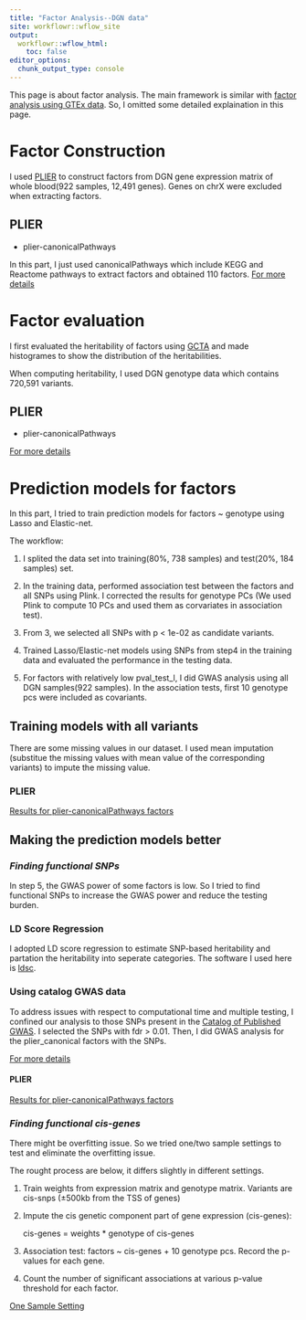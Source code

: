 ```yaml
---
title: "Factor Analysis--DGN data"
site: workflowr::wflow_site
output:
  workflowr::wflow_html:
    toc: false
editor_options:
  chunk_output_type: console
---
```


This page is about factor analysis. The main framework is similar with [factor analysis using GTEx data](https://xsun1229.github.io/factor_analysis/). So, I omitted some detailed explaination in this page.


# **Factor Construction**

  I used [PLIER](https://github.com/wgmao/PLIER) to construct factors from DGN gene expression matrix of whole blood(922 samples, 12,491 genes). Genes on chrX were excluded when extracting factors.

## PLIER

  - plier-canonicalPathways
  
  In this part, I just used canonicalPathways which include KEGG and Reactome pathways to extract factors and obtained 110 factors.  [For more details](https://xsun1229.github.io/factor_analysis_DGN/factor_plier_canon.html)
  
# **Factor evaluation**

I first evaluated the heritability of factors using [GCTA](
https://cnsgenomics.com/software/gcta/#GREML) and made histogrames to show the distribution of the heritabilities.

When computing heritability, I used DGN genotype data which contains 720,591 variants.

## PLIER
  
  - plier-canonicalPathways

  [For more details](https://xsun1229.github.io/factor_analysis_DGN/eval_plier_canon.html)
  
  
# **Prediction models for factors**

In this part, I tried to train prediction models for factors ~ genotype using Lasso and Elastic-net. 

The workflow: 

1. I splited the data set into training(80%, 738 samples) and test(20%, 184 samples) set. 

2. In the training data, performed association test between the factors and all SNPs using Plink. I corrected the results for genotype PCs (We used Plink to compute 10 PCs and used them as corvariates in association test).

3. From 3, we selected all SNPs with p < 1e-02 as candidate variants.

4. Trained Lasso/Elastic-net models using SNPs from step4 in the training data and evaluated the performance in the testing data.

5. For factors with relatively low pval_test_l, I did GWAS analysis using all DGN samples(922 samples). In the association tests, first 10 genotype pcs were included as covariants.

## **Training models with all variants**

There are some missing values in our dataset. I used mean imputation (substitue the missing values with mean value of the corresponding variants) to impute the missing value. 


### PLIER

  [Results for plier-canonicalPathways factors](https://xsun1229.github.io/factor_analysis_DGN/train_plier_canon.html)
  
  
## **Making the prediction models better**

### ***Finding functional SNPs***

  In step 5, the GWAS power of some factors is low. So I tried to find functional SNPs to increase the GWAS power and reduce the testing burden.
  
### LD Score Regression 

I adopted LD score regression to estimate SNP-based heritability and partation the heritability into seperate categories. The software I used here is [ldsc](https://github.com/bulik/ldsc).

### Using catalog GWAS data 

To address issues with respect to computational time and multiple testing, I confined our analysis to those SNPs present in the [Catalog of Published GWAS](https://www.ebi.ac.uk/gwas/). I selected the SNPs with fdr > 0.01. Then, I did GWAS analysis for the plier_canonical factors with the SNPs.

[For more details](https://xsun1229.github.io/factor_analysis_DGN/catalog_gwas_pliercanon.html)

#### PLIER

  [Results for plier-canonicalPathways factors](https://xsun1229.github.io/factor_analysis_DGN/ldsc_plier_canon.html)
    
    
### ***Finding functional cis-genes***  
  
  There might be overfitting issue. So we tried one/two sample settings to test and eliminate the overfitting issue. 
  
  The rought process are below, it differs slightly in different settings.
  
1. Train weights from expression matrix and genotype matrix. Variants are cis-snps (±500kb from the TSS of genes)

2. Impute the cis genetic component part of gene expression (cis-genes):

	 cis-genes = weights * genotype of cis-genes

3. Association test: factors ~ cis-genes + 10 genotype pcs. Record the p-values for each gene.

4. Count the number of significant associations at various p-value threshold for each factor.
  
  [One Sample Setting](https://xsun1229.github.io/factor_analysis_DGN/cg-onesample.html)
  
  
  
